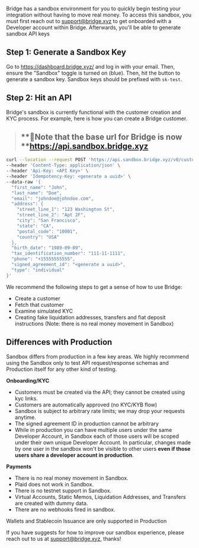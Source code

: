 Bridge has a sandbox environment for you to quickly begin testing your integration without having to move real money. To access this sandbox, you must first reach out to [<u>support@bridge.xyz</u>](mailto:support@bridge.xyz) to get onboarded with a Developer account within Bridge. Afterwards, you'll be able to generate sandbox API keys

## **Step 1: Generate a Sandbox Key**

Go to [<u>https://dashboard.bridge.xyz/</u>](https://dashboard.bridge.xyz/) and log in with your email. Then, ensure the "Sandbox" toggle is turned on (blue). Then, hit the button to generate a sandbox key. Sandbox keys should be prefixed with `sk-test`.

## **Step 2: Hit an API**

Bridge's sandbox is currently functional with the customer creation and KYC process. For example, here is how you can create a Bridge customer.

> ## **📘Note that the base url for Bridge is now **[**<u>https://api.sandbox.bridge.xyz</u>**](https://api.sandbox.bridge.xyz)

```bash
curl --location --request POST 'https://api.sandbox.bridge.xyz/v0/customers' \
--header 'Content-Type: application/json' \
--header 'Api-Key: <API Key>' \
--header 'Idempotency-Key: <generate a uuid>' \
--data-raw '{
  "first_name": "John",
  "last_name": "Doe",
  "email": "johndoe@johndoe.com",
  "address": {
    "street_line_1": "123 Washington St",
    "street_line_2": "Apt 2F",
    "city": "San Francisco",
    "state": "CA",
    "postal_code": "10001",
    "country": "USA"
  },
  "birth_date": "1989-09-09",
  "tax_identification_number": "111-11-1111",
  "phone": "+15555555555",
  "signed_agreement_id": "<generate a uuid>",
  "type": "individual"
}'
```

We recommend the following steps to get a sense of how to use Bridge:

- Create a customer
- Fetch that customer
- Examine simulated KYC
- Creating fake liquidation addresses, transfers and fiat deposit instructions (Note: there is no real money movement in Sandbox)

## **Differences with Production**

Sandbox differs from production in a few key areas. We highly recommend using the Sandbox only to test API request/response schemas and Production itself for any other kind of testing.

**Onboarding/KYC**

- Customers must be created via the API; they cannot be created using kyc links.
- Customers are automatically approved (no KYC/KYB flow)
- Sandbox is subject to arbitrary rate limits; we may drop your requests anytime.
- The signed agreement ID in production cannot be arbitrary
- While in production you can have multiple users under the same Developer Account, in Sandbox each of those users will be scoped under their own unique Developer Account. In particular, changes made by one user in the sandbox won't be visible to other users **even if those users share a developer account in production**.

**Payments**

- There is no real money movement in Sandbox.
- Plaid does not work in Sandbox.
- There is no testnet support in Sandbox.
- Virtual Accounts, Static Memos, Liquidation Addresses, and Transfers are created with dummy data.
- There are no webhooks fired in sandbox.

Wallets and Stablecoin Issuance are only supported in Production

If you have suggests for how to improve our sandbox experience, please reach out to us at [<u>support@bridge.xyz</u>](mailto:support@bridge.xyz), thanks\!